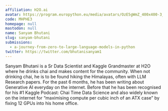 ```yaml
---
affiliation: H2O.ai
avatar: https://program.europython.eu/media/avatars/OzE5gWmZ_400x400-3_zZlciVI.jpg
code: MHPHE3
homepage: null
mastodon: null
name: Sanyam Bhutani
slug: sanyam-bhutani
submissions:
  - a-journey-from-zero-to-large-language-models-in-python
twitter: https://twitter.com/bhutanisanyam1
---
```


Sanyam Bhutani is a Sr Data Scientist and Kaggle Grandmaster at H2O where he
drinks chai and makes content for the community. When not drinking chai, he is
to be found hiking the Himalayas, often with LLM Research papers. For the past 6
months, he has been writing about Generative AI everyday on the internet. Before
that he has been recognised for his #1 Kaggle Podcast: Chai Time Data Science
and also widely known on the internet for “maximising compute per cubic inch of
an ATX case” by fixing 12 GPUs into his home office.

